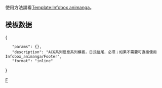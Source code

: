 {{High-use|5734|Template talk:Infobox_animanga}}

<div class="messagebox standard-talk">使用方法請看[[Template:Infobox animanga]]。</div>

== 模板数据 ==

<templatedata>
{
	"params": {},
	"description": "ACG系列信息系列模板，日式结尾，必须；如果不需要可直接使用Infobox_animanga/Footer",
	"format": "inline"
}
</templatedata>

<includeonly>
[[Category:Infobox animanga|F]]
</includeonly>